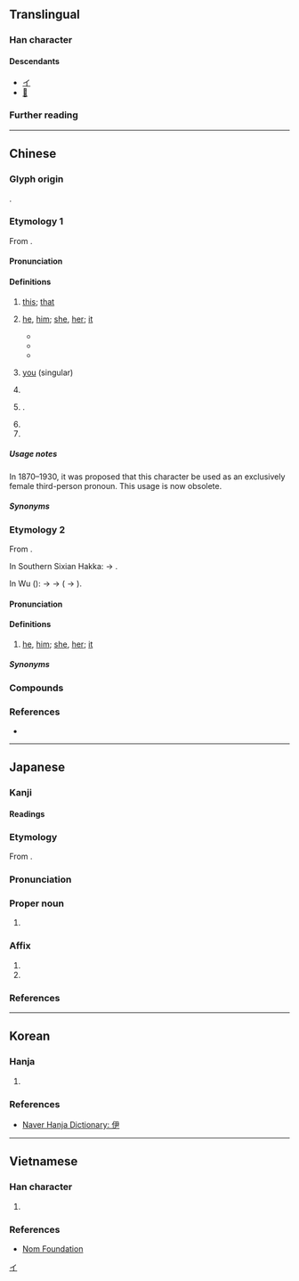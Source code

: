 {{character info}}
==Translingual==

===Han character===
{{Han char|rn=9|rad=人|as=04|sn=6|four=27257|canj=OSK|ids=⿰亻尹}}

====Descendants====
* [[イ]]
* [[𛀇]]

===Further reading===
{{Han ref|kx=0095.150|dkj=00432|dj=0202.010|hdz=10126.090|uh=4F0A}}

[[Category:Han characters from which katakana were derived|イ]]

----

==Chinese==

===Glyph origin===
{{Han etym}}
{{Han compound|人|alt1=亻|尹|ls=psc|c1=s|t1=person|c2=p}}.

===Etymology 1===
{{zh-forms|alt=𠁼}}
From {{inh|zh|sit-pro|*(h)i ~ *(h)aj||this; here}}.

====Pronunciation====
{{zh-pron
|m=yī
|ma=Zh-yī.ogg
|c=ji1
|h=pfs=yî
|md=ĭ
|mda=Cdo-fzho,_伊.ogg
|mn=ml,tp,kh,tn,lk,sx,yl,mg,hc,tc,jj,ph,sg:i/km:ī
|mna=Zh-yī.ogg
|mn-t=i1
|w=1i
|mc=y
|oc=y
|cat=pron,pn
}}

====Definitions====
{{head|zh|Han character}}

# {{lb|zh|literary}} [[this]]; [[that]]
# {{lb|zh|literary|formal|or|coastal|_|Min}} [[he]], [[him]]; [[she]], [[her]]; [[it]] {{defdate|from 5th c.}}
#: {{zh-x|我 無 共 伊 講。|I didn't tell '''him'''.|MN}}
#: {{zh-x|'''伊''' 名 什乇？|tr=Ĭ miàng sié-nó̤h?|What's his/her name?|MD|a=Cdo_whats_his_name.ogg}}
#* {{zh-x|^江 家 我 顧 伊，^庾 家 伊 顧 我。|ref=Shishuo Xinyu}}
#* {{zh-x|伊 伏 在 地上；車夫 便 也 立 住 腳。|'''She''' laid prostrate on the ground; the coachman also had halted.|ref='''1919''' December 1, {{w2|zh|魯迅}} ({{w|Lu Xun}}), {{w2|zh|pref=《|一件小事|suf=》}}}}
#* {{zh-x|@[&hellip;]，伊 於 混亂 中 摸 到 地上 之 啞鈴，即 持 啞鈴 砸 被害人 頭部 後，捆綁 被害人，待 強盜 完畢 後，抽煙 思索 如何 處理 被害人，約 三十 分鐘，因 認 被害人 有 看見 伊，始 決定 不 留 活口（決定 殺死 被害人），@[&hellip;]||M-TW|ref='''2004''' August 19, {{w2|zh|s:最高法院93年度台上字第4326號刑事判決|最高法院93年度台上字第4326號刑事判決}}}}
# {{lb|zh|literary}} [[you]] (singular)
# {{zh-div|水|河}} {{place|zh|t={{w|Yi River}}|tributary of the {{w|Luo River}}|p/Henan|c/China}}
# {{surname|zh}}.
# {{zh-short|伊拉克|Iraq}}
# {{zh-short|伊朗|Iran}}

=====Usage notes=====
In 1870–1930, it was proposed that this character be used as an exclusively female third-person pronoun. This usage is now obsolete.

=====Synonyms=====
{{zh-dial|他}}

===Etymology 2===
{{zh-forms|alt=佢,渠,夷-Wu}}
From {{ltc-l|渠|he; she; it}}.

In Southern Sixian Hakka: {{IPAchar|/ki/}} → {{IPAchar|/i/}}.

In Wu ({{zh-ref|You, 1995}}): {{IPAchar|/ɡ-/}} → {{IPAchar|/dʑ-/}} → {{IPAchar|/ɦ-/}} ( → {{IPAchar|/ʔ-/}}).

====Pronunciation====
{{zh-pron
|h=pfs=s:yì
|w=3hhi
|cat=pron
}}

====Definitions====
{{head|zh|Han character}}

# {{lb|zh|Southern Sixian|_|Hakka|Wu}} [[he]], [[him]]; [[she]], [[her]]; [[it]]
#: {{zh-x|儂 來 尋 我 兒子，伊 正好 勿 辣海，對勿起。|You came to see my son, but '''he''' happens to not be here right now, sorry.|SH}}

=====Synonyms=====
{{zh-dial|他}}

===Compounds===
{{zh-der|fold=1|下車伊始|伊于胡底|伊人|伊優|伊兒汗國|伊凡第三|伊凡第四|伊凡諾夫|伊利亞德|伊利湖|伊利甘|伊利諾州|伊吾|伊呂|伊周|伊哩烏蘆|伊士曼|伊多語|伊始|伊寧縣|伊川|伊底帕斯|伊府麵|伊拉克|伊斯坦堡|伊斯巴罕|伊斯特島|伊斯蘭教|伊昔|伊朗|伊朗高原|伊比鳩魯|伊水|伊洛|伊犁|伊犁條約|伊犁河|伊犁縱谷|伊犁馬|伊瑪目|伊甸園|伊留申|伊秉綬|伊科戰爭|伊索|伊索寓言|伊羅斯|伊耆氏|伊蒲饌|伊藤博文|伊蘭|伊蚊|伊豆半島|伊里布|伊闕佛龕|伊闕山|伊鬱|佛洛伊德|兩伊戰爭|匪朝伊夕|吾伊|木乃伊|洛伊盆地|特洛伊城|秋水伊人|自詒伊戚|自貽伊戚|薩伊|蘇伊士|鬱伊|巴哈伊|伊儂:i-lâng|伊紅|別伊克|伊寧|伊里其|伊無踏我的跤，我無咬伊的頭|伊邑|伊威}}

===References===
* {{R:yue:Hanzi}}

----

==Japanese==

===Kanji===
{{ja-kanji|grade=|rs=人04}}

====Readings====
{{ja-readings
|goon=い
|kanon=い
|kun=これ-,かれ-,ただ-
}}

===Etymology===
{{ja-kanjitab|い|yomi=o}}
From {{der|ja|ltc|-|sort=い}} {{ltc-l|伊}}.

===Pronunciation===
{{ja-pron|い|acc=1|acc_ref=DJR}}

===Proper noun===
{{ja-pos|proper|い}}

# {{short for|ja|伊太利||[[Italy]]|tr=Italia}}

===Affix===
{{ja-pos|affix|い}}

# {{short for|ja|伊太利||[[Italy]]|tr=Italia}}
# {{short for|ja|伊賀||[[Iga]]|tr=Iga}}

===References===
<references/>

----

==Korean==

===Hanja===
{{ko-hanja|저|이}}

# {{rfdef|ko|sort=人04}}

===References===
* [https://hanja.dict.naver.com/hanja?q=伊 Naver Hanja Dictionary: 伊]

----

==Vietnamese==

===Han character===
{{vi-readings|hanviet=y|nom=y,ì|rs=人04}}

# {{rfdef|vi|sort=人04}}

===References===
* [http://nomfoundation.org/common/nom_details.php?codepoint=4F0A Nom Foundation]